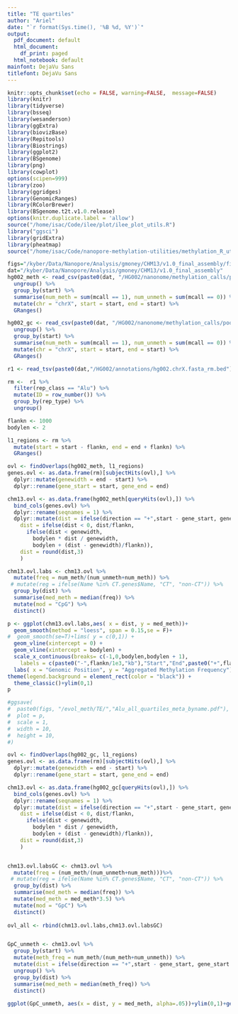 ```yaml
---
title: "TE quartiles"
author: "Ariel"
date: "`r format(Sys.time(), '%B %d, %Y')`"
output:
  pdf_document: default
  html_document:
    df_print: paged
  html_notebook: default
mainfont: DejaVu Sans
titlefont: DejaVu Sans
---
```


```r
knitr::opts_chunk$set(echo = FALSE, warning=FALSE,  message=FALSE)
library(knitr)
library(tidyverse)
library(bsseq)
library(wesanderson)
library(ggExtra)
library(biovizBase)
library(Repitools)
library(Biostrings)
library(ggplot2)
library(BSgenome)
library(png)
library(cowplot)
options(scipen=999)
library(zoo)
library(ggridges)
library(GenomicRanges)
library(RColorBrewer)
library(BSgenome.t2t.v1.0.release)
options(knitr.duplicate.label = 'allow')
source("/home/isac/Code/ilee/plot/ilee_plot_utils.R")
library("ggsci")
library(gridExtra) 
library(pheatmap)
source("/home/isac/Code/nanopore-methylation-utilities/methylation_R_utils.R")
```

```r
figs="/kyber/Data/Nanopore/Analysis/gmoney/CHM13/v1.0_final_assembly/figures"
dat="/kyber/Data/Nanopore/Analysis/gmoney/CHM13/v1.0_final_assembly"
hg002_meth <- read_csv(paste0(dat, "/HG002/nanonome/methylation_calls/pooled/HG002_nanonome_chrX_CpGmethylation_ByCall.csv")) %>%
  ungroup() %>%
  group_by(start) %>%
  summarise(num_meth = sum(mcall == 1), num_unmeth = sum(mcall == 0)) %>%
  mutate(chr = "chrX", start = start, end = start) %>%
  GRanges()

hg002_gc <- read_csv(paste0(dat, "/HG002/nanonome/methylation_calls/pooled/HG002_nanonome_chrX_GpCmethylation_ByCall.csv")) %>%
  ungroup() %>%
  group_by(start) %>%
  summarise(num_meth = sum(mcall == 1), num_unmeth = sum(mcall == 0)) %>%
  mutate(chr = "chrX", start = start, end = start) %>%
  GRanges()
```

```r
r1 <- read_tsv(paste0(dat,"/HG002/annotations/hg002.chrX.fasta_rm.bed"), col_names = c("seqnames", "start", "end","rep_type", "len", "direction", "rep_family", "rep_class", "ID"))

rm <-  r1 %>%
  filter(rep_class == "Alu") %>%
  mutate(ID = row_number()) %>%
  group_by(rep_type) %>%
  ungroup()

flankn <- 1000
bodylen <- 2

l1_regions <- rm %>%
  mutate(start = start - flankn, end = end + flankn) %>%
  GRanges()

ovl <- findOverlaps(hg002_meth, l1_regions)
genes.ovl <- as.data.frame(rm)[subjectHits(ovl),] %>%
  dplyr::mutate(genewidth = end - start) %>%
  dplyr::rename(gene_start = start, gene_end = end) 

chm13.ovl <- as.data.frame(hg002_meth[queryHits(ovl),]) %>%
  bind_cols(genes.ovl) %>%
  dplyr::rename(seqnames = 1) %>%
  dplyr::mutate(dist = ifelse(direction == "+",start - gene_start, gene_end - start),
    dist = ifelse(dist < 0, dist/flankn,
      ifelse(dist < genewidth,
        bodylen * dist / genewidth,
        bodylen + (dist - genewidth)/flankn)), 
    dist = round(dist,3)
    )

chm13.ovl.labs <- chm13.ovl %>%
  mutate(freq = num_meth/(num_unmeth+num_meth)) %>%
 # mutate(reg = ifelse(Name %in% CT.genes$Name, "CT", "non-CT")) %>%
  group_by(dist) %>%
  summarise(med_meth = median(freq)) %>%
  mutate(mod = "CpG") %>%
  distinct()

p <- ggplot(chm13.ovl.labs,aes( x = dist, y = med_meth))+
  geom_smooth(method = "loess", span = 0.15,se = F)+
#  geom_smooth(se=T)+lims( y = c(0,1)) +
  geom_vline(xintercept = 0) +
  geom_vline(xintercept = bodylen) +
  scale_x_continuous(breaks= c(-1,0,bodylen,bodylen + 1),
    labels = c(paste0("-",flankn/1e3,"kb"),"Start","End",paste0("+",flankn/1e3,"kb"))) +
  labs( x = "Genomic Position", y = "Aggregated Methylation Frequency") +
theme(legend.background = element_rect(color = "black")) +
  theme_classic()+ylim(0,1)
p

#ggsave(
#  paste0(figs, "/evol_meth/TE/","Alu_all_quartiles_meta_byname.pdf"),
#  plot = p,
#  scale = 1,
#  width = 10,
#  height = 10,
#)

```


```r
ovl <- findOverlaps(hg002_gc, l1_regions)
genes.ovl <- as.data.frame(rm)[subjectHits(ovl),] %>%
  dplyr::mutate(genewidth = end - start) %>%
  dplyr::rename(gene_start = start, gene_end = end) 

chm13.ovl <- as.data.frame(hg002_gc[queryHits(ovl),]) %>%
  bind_cols(genes.ovl) %>%
  dplyr::rename(seqnames = 1) %>%
  dplyr::mutate(dist = ifelse(direction == "+",start - gene_start, gene_end - start),
    dist = ifelse(dist < 0, dist/flankn,
      ifelse(dist < genewidth,
        bodylen * dist / genewidth,
        bodylen + (dist - genewidth)/flankn)), 
    dist = round(dist,3)
    )


chm13.ovl.labsGC <- chm13.ovl %>%
  mutate(freq = (num_meth/(num_unmeth+num_meth)))%>%
 # mutate(reg = ifelse(Name %in% CT.genes$Name, "CT", "non-CT")) %>%
  group_by(dist) %>%
  summarise(med_meth = median(freq)) %>%
  mutate(med_meth = med_meth*3.5) %>%
  mutate(mod = "GpC") %>%
  distinct()
  
ovl_all <- rbind(chm13.ovl.labs,chm13.ovl.labsGC)


GpC_unmeth <- chm13.ovl %>%
  group_by(start) %>%
  mutate(meth_freq = num_meth/(num_meth+num_unmeth)) %>%
  mutate(dist = ifelse(direction == "+",start - gene_start, gene_start - start)) %>%
  ungroup() %>%
  group_by(dist) %>%
  summarise(med_meth = median(meth_freq)) %>%
  distinct()
  
ggplot(GpC_unmeth, aes(x = dist, y = med_meth, alpha=.05))+ylim(0,1)+geom_smooth(method = "loess", span = 0.1,se = F)+xlim(-500,500)+coord_cartesian(ylim=c(.1,.3))+geom_vline(xintercept = 0, linetype = "dashed")+geom_point(alpha = .1)

```

